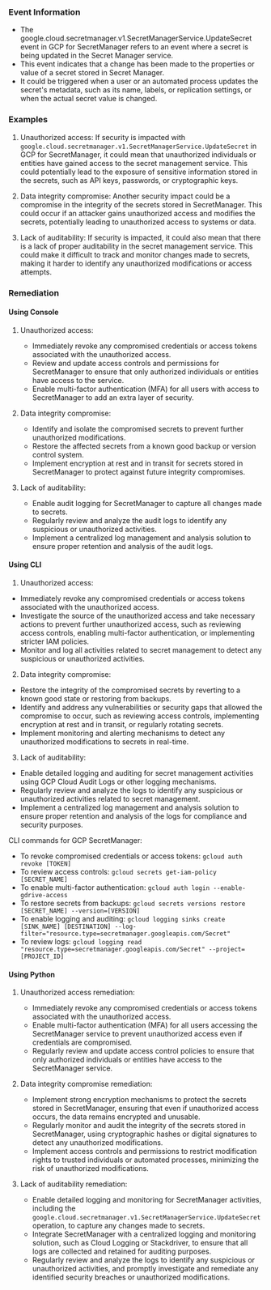 
### Event Information

- The google.cloud.secretmanager.v1.SecretManagerService.UpdateSecret event in GCP for SecretManager refers to an event where a secret is being updated in the Secret Manager service.
- This event indicates that a change has been made to the properties or value of a secret stored in Secret Manager.
- It could be triggered when a user or an automated process updates the secret's metadata, such as its name, labels, or replication settings, or when the actual secret value is changed.


### Examples

1. Unauthorized access: If security is impacted with `google.cloud.secretmanager.v1.SecretManagerService.UpdateSecret` in GCP for SecretManager, it could mean that unauthorized individuals or entities have gained access to the secret management service. This could potentially lead to the exposure of sensitive information stored in the secrets, such as API keys, passwords, or cryptographic keys.

2. Data integrity compromise: Another security impact could be a compromise in the integrity of the secrets stored in SecretManager. This could occur if an attacker gains unauthorized access and modifies the secrets, potentially leading to unauthorized access to systems or data.

3. Lack of auditability: If security is impacted, it could also mean that there is a lack of proper auditability in the secret management service. This could make it difficult to track and monitor changes made to secrets, making it harder to identify any unauthorized modifications or access attempts.

### Remediation

#### Using Console

1. Unauthorized access:
   - Immediately revoke any compromised credentials or access tokens associated with the unauthorized access.
   - Review and update access controls and permissions for SecretManager to ensure that only authorized individuals or entities have access to the service.
   - Enable multi-factor authentication (MFA) for all users with access to SecretManager to add an extra layer of security.

2. Data integrity compromise:
   - Identify and isolate the compromised secrets to prevent further unauthorized modifications.
   - Restore the affected secrets from a known good backup or version control system.
   - Implement encryption at rest and in transit for secrets stored in SecretManager to protect against future integrity compromises.

3. Lack of auditability:
   - Enable audit logging for SecretManager to capture all changes made to secrets.
   - Regularly review and analyze the audit logs to identify any suspicious or unauthorized activities.
   - Implement a centralized log management and analysis solution to ensure proper retention and analysis of the audit logs.

#### Using CLI

1. Unauthorized access:
- Immediately revoke any compromised credentials or access tokens associated with the unauthorized access.
- Investigate the source of the unauthorized access and take necessary actions to prevent further unauthorized access, such as reviewing access controls, enabling multi-factor authentication, or implementing stricter IAM policies.
- Monitor and log all activities related to secret management to detect any suspicious or unauthorized activities.

2. Data integrity compromise:
- Restore the integrity of the compromised secrets by reverting to a known good state or restoring from backups.
- Identify and address any vulnerabilities or security gaps that allowed the compromise to occur, such as reviewing access controls, implementing encryption at rest and in transit, or regularly rotating secrets.
- Implement monitoring and alerting mechanisms to detect any unauthorized modifications to secrets in real-time.

3. Lack of auditability:
- Enable detailed logging and auditing for secret management activities using GCP Cloud Audit Logs or other logging mechanisms.
- Regularly review and analyze the logs to identify any suspicious or unauthorized activities related to secret management.
- Implement a centralized log management and analysis solution to ensure proper retention and analysis of the logs for compliance and security purposes.

CLI commands for GCP SecretManager:
- To revoke compromised credentials or access tokens: `gcloud auth revoke [TOKEN]`
- To review access controls: `gcloud secrets get-iam-policy [SECRET_NAME]`
- To enable multi-factor authentication: `gcloud auth login --enable-gdrive-access`
- To restore secrets from backups: `gcloud secrets versions restore [SECRET_NAME] --version=[VERSION]`
- To enable logging and auditing: `gcloud logging sinks create [SINK_NAME] [DESTINATION] --log-filter="resource.type=secretmanager.googleapis.com/Secret"`
- To review logs: `gcloud logging read "resource.type=secretmanager.googleapis.com/Secret" --project=[PROJECT_ID]`

#### Using Python

1. Unauthorized access remediation:
   - Immediately revoke any compromised credentials or access tokens associated with the unauthorized access.
   - Enable multi-factor authentication (MFA) for all users accessing the SecretManager service to prevent unauthorized access even if credentials are compromised.
   - Regularly review and update access control policies to ensure that only authorized individuals or entities have access to the SecretManager service.

2. Data integrity compromise remediation:
   - Implement strong encryption mechanisms to protect the secrets stored in SecretManager, ensuring that even if unauthorized access occurs, the data remains encrypted and unusable.
   - Regularly monitor and audit the integrity of the secrets stored in SecretManager, using cryptographic hashes or digital signatures to detect any unauthorized modifications.
   - Implement access controls and permissions to restrict modification rights to trusted individuals or automated processes, minimizing the risk of unauthorized modifications.

3. Lack of auditability remediation:
   - Enable detailed logging and monitoring for SecretManager activities, including the `google.cloud.secretmanager.v1.SecretManagerService.UpdateSecret` operation, to capture any changes made to secrets.
   - Integrate SecretManager with a centralized logging and monitoring solution, such as Cloud Logging or Stackdriver, to ensure that all logs are collected and retained for auditing purposes.
   - Regularly review and analyze the logs to identify any suspicious or unauthorized activities, and promptly investigate and remediate any identified security breaches or unauthorized modifications.

